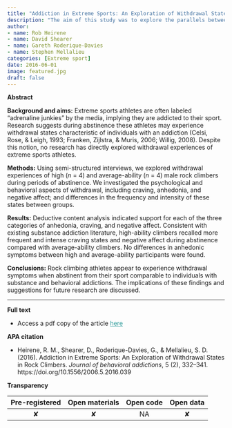 ```yaml
---
title: "Addiction in Extreme Sports: An Exploration of Withdrawal States in Rock Climbers"
description: "The aim of this study was to explore the parallels between extreme sports exponents & those with drug & behavioural addictions"
author:
- name: Rob Heirene
- name: David Shearer
- name: Gareth Roderique-Davies
- name: Stephen Mellalieu
categories: [Extreme sport]
date: 2016-06-01
image: featured.jpg
draft: false
---
```


**Abstract**

**Background and aims:** Extreme sports athletes are often labeled "adrenaline junkies" by the media, implying they are addicted to their sport. Research suggests during abstinence these athletes may experience withdrawal states characteristic of individuals with an addiction (Celsi, Rose, & Leigh, 1993; Franken, Zijlstra, & Muris, 2006; Willig, 2008). Despite this notion, no research has directly explored withdrawal experiences of extreme sports athletes.

**Methods:** Using semi-structured interviews, we explored withdrawal experiences of high (*n* = 4) and average-ability (*n* = 4) male rock climbers during periods of abstinence. We investigated the psychological and behavioral aspects of withdrawal, including craving, anhedonia, and negative affect; and differences in the frequency and intensity of these states between groups.

**Results:** Deductive content analysis indicated support for each of the three categories of anhedonia, craving, and negative affect. Consistent with existing substance addiction literature, high-ability climbers recalled more frequent and intense craving states and negative affect during abstinence compared with average-ability climbers. No differences in anhedonic symptoms between high and average-ability participants were found.

**Conclusions:** Rock climbing athletes appear to experience withdrawal symptoms when abstinent from their sport comparable to individuals with substance and behavioral addictions. The implications of these findings and suggestions for future research are discussed.

------------------------------------------------------------------------

**Full text**

-   Access a pdf copy of the article [here](HeireneExtremeSportsAddiction.pdf){style="color: #289998"}

**APA citation**

-   Heirene, R. M., Shearer, D., Roderique-Davies, G., & Mellalieu, S. D. (2016). Addiction in Extreme Sports: An Exploration of Withdrawal States in Rock Climbers. *Journal of behavioral addictions*, 5 (2), 332--341. https://doi.org/10.1556/2006.5.2016.039

**Transparency**

| Pre-registered | Open materials | Open code | Open data |
|:--------------:|:--------------:|:---------:|:---------:|
|       ✘        |       ✘        |    NA     |     ✘     |
